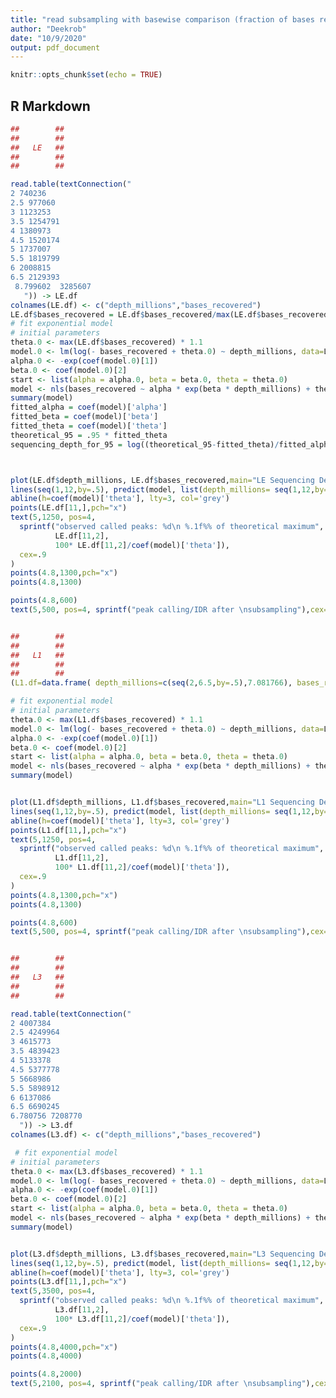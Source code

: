 ```yaml
---
title: "read subsampling with basewise comparison (fraction of bases recovered)"
author: "Deekrob"
date: "10/9/2020"
output: pdf_document
---
```


```r
knitr::opts_chunk$set(echo = TRUE)
```

## R Markdown


```r

##        ##
##        ##
##   LE   ##
##        ##
##        ##

read.table(textConnection("
2 740236
2.5 977060
3 1123253
3.5 1254791
4 1380973
4.5 1520174
5 1737007
5.5 1819799
6 2008815
6.5 2129393 
 8.799602  3285607 
   ")) -> LE.df
colnames(LE.df) <- c("depth_millions","bases_recovered")
LE.df$bases_recovered = LE.df$bases_recovered/max(LE.df$bases_recovered)
# fit exponential model
# initial parameters
theta.0 <- max(LE.df$bases_recovered) * 1.1
model.0 <- lm(log(- bases_recovered + theta.0) ~ depth_millions, data=LE.df)
alpha.0 <- -exp(coef(model.0)[1])
beta.0 <- coef(model.0)[2]
start <- list(alpha = alpha.0, beta = beta.0, theta = theta.0)
model <- nls(bases_recovered ~ alpha * exp(beta * depth_millions) + theta , data = LE.df, start = start)
summary(model)
fitted_alpha = coef(model)['alpha']
fitted_beta = coef(model)['beta']
fitted_theta = coef(model)['theta']
theoretical_95 = .95 * fitted_theta
sequencing_depth_for_95 = log((theoretical_95-fitted_theta)/fitted_alpha)/fitted_beta



plot(LE.df$depth_millions, LE.df$bases_recovered,main="LE Sequencing Depth Saturation Curve", ylim=c(0,6800),xlim=c(1,10),xlab="Millions of reads aligned",ylab="Reproducible Peaks Called")
lines(seq(1,12,by=.5), predict(model, list(depth_millions= seq(1,12,by=.5))), col = 'skyblue', lwd = 3)
abline(h=coef(model)['theta'], lty=3, col='grey')
points(LE.df[11,],pch="x")
text(5,1250, pos=4,
  sprintf("observed called peaks: %d\n %.1f%% of theoretical maximum",
          LE.df[11,2], 
          100* LE.df[11,2]/coef(model)['theta']),
  cex=.9
)
points(4.8,1300,pch="x")
points(4.8,1300)

points(4.8,600)
text(5,500, pos=4, sprintf("peak calling/IDR after \nsubsampling"),cex=.9)


##        ##
##        ##
##   L1   ##
##        ##
##        ##
(L1.df=data.frame( depth_millions=c(seq(2,6.5,by=.5),7.081766), bases_recovered=c(899346,964786,1111175,1118014,1182615,1281784,1288691,1338139,1383979,1462601,1613365)))

# fit exponential model
# initial parameters
theta.0 <- max(L1.df$bases_recovered) * 1.1
model.0 <- lm(log(- bases_recovered + theta.0) ~ depth_millions, data=L1.df)
alpha.0 <- -exp(coef(model.0)[1])
beta.0 <- coef(model.0)[2]
start <- list(alpha = alpha.0, beta = beta.0, theta = theta.0)
model <- nls(bases_recovered ~ alpha * exp(beta * depth_millions) + theta , data = L1.df, start = start)
summary(model)


plot(L1.df$depth_millions, L1.df$bases_recovered,main="L1 Sequencing Depth Saturation Curve", ylim=c(0,3000),xlim=c(1,10),xlab="Millions of reads aligned",ylab="Reproducible Peaks Called")
lines(seq(1,12,by=.5), predict(model, list(depth_millions= seq(1,12,by=.5))), col = 'skyblue', lwd = 3)
abline(h=coef(model)['theta'], lty=3, col='grey')
points(L1.df[11,],pch="x")
text(5,1250, pos=4,
  sprintf("observed called peaks: %d\n %.1f%% of theoretical maximum",
          L1.df[11,2], 
          100* L1.df[11,2]/coef(model)['theta']),
  cex=.9
)
points(4.8,1300,pch="x")
points(4.8,1300)

points(4.8,600)
text(5,500, pos=4, sprintf("peak calling/IDR after \nsubsampling"),cex=.9)


##        ##
##        ##
##   L3   ##
##        ##
##        ##

read.table(textConnection("
2 4007384
2.5 4249964
3 4615773
3.5 4839423
4 5133378
4.5 5377778
5 5668986
5.5 5898912
6 6137086
6.5 6690245
6.780756 7208770
  ")) -> L3.df
colnames(L3.df) <- c("depth_millions","bases_recovered")

 # fit exponential model
# initial parameters
theta.0 <- max(L3.df$bases_recovered) * 1.1
model.0 <- lm(log(- bases_recovered + theta.0) ~ depth_millions, data=L3.df)
alpha.0 <- -exp(coef(model.0)[1])
beta.0 <- coef(model.0)[2]
start <- list(alpha = alpha.0, beta = beta.0, theta = theta.0)
model <- nls(bases_recovered ~ alpha * exp(beta * depth_millions) + theta , data = L3.df, start = start)
summary(model)


plot(L3.df$depth_millions, L3.df$bases_recovered,main="L3 Sequencing Depth Saturation Curve", ylim=c(0,11000),xlim=c(1,10),xlab="Millions of reads aligned",ylab="Reproducible Peaks Called")
lines(seq(1,12,by=.5), predict(model, list(depth_millions= seq(1,12,by=.5))), col = 'skyblue', lwd = 3)
abline(h=coef(model)['theta'], lty=3, col='grey')
points(L3.df[11,],pch="x")
text(5,3500, pos=4,
  sprintf("observed called peaks: %d\n %.1f%% of theoretical maximum",
          L3.df[11,2], 
          100* L3.df[11,2]/coef(model)['theta']),
  cex=.9
)
points(4.8,4000,pch="x")
points(4.8,4000)

points(4.8,2000)
text(5,2100, pos=4, sprintf("peak calling/IDR after \nsubsampling"),cex=.9)
```

